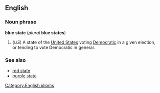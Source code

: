 ==English==
===Noun phrase===
'''blue state''' (''plural'' '''blue states''')

#(''US'') A state of the [[United States]] voting [[Democratic]] in a given election, or tending to vote Democratic in general.

===See also===
*[[red state]]
*[[purple state]]

[[Category:English idioms]]